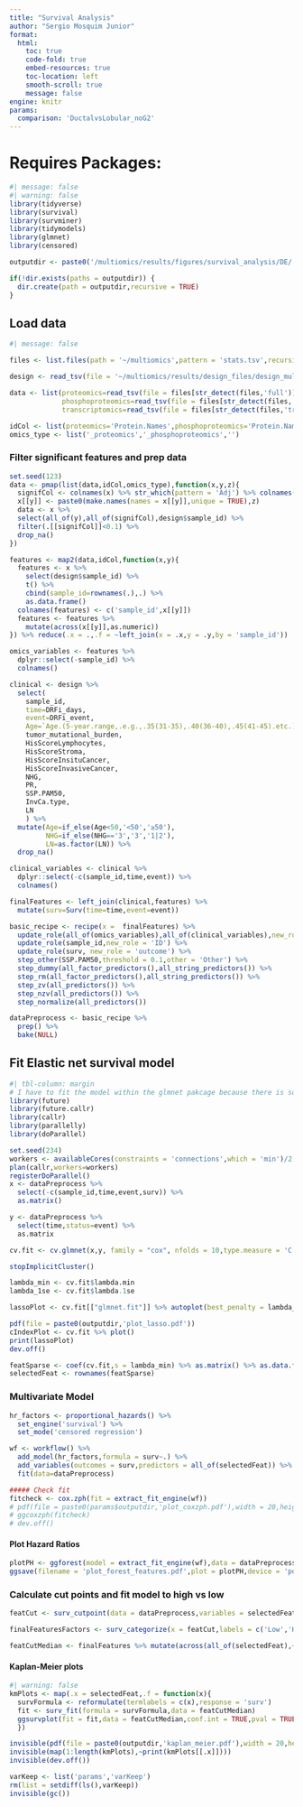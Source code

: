 ```yaml
---
title: "Survival Analysis"
author: "Sergio Mosquim Junior"
format:
  html:
    toc: true
    code-fold: true
    embed-resources: true
    toc-location: left
    smooth-scroll: true
    message: false
engine: knitr
params:
  comparison: 'DuctalvsLobular_noG2'
---
```


# Requires Packages:

```r
#| message: false
#| warning: false
library(tidyverse)
library(survival)
library(survminer)
library(tidymodels)
library(glmnet)
library(censored)
```


```r
outputdir <- paste0('/multiomics/results/figures/survival_analysis/DE/',params$comparison,'/')

if(!dir.exists(paths = outputdir)) {
  dir.create(path = outputdir,recursive = TRUE)
}
```

## Load data
```r
#| message: false

files <- list.files(path = '~/multiomics',pattern = 'stats.tsv',recursive = TRUE,include.dirs = TRUE,full.names = TRUE) %>% .[str_detect(.,params$comparison)]

design <- read_tsv(file = '~/multiomics/results/design_files/design_multiomics_mofa.tsv')

data <- list(proteomics=read_tsv(file = files[str_detect(files,'full')]),
             phosphoproteomics=read_tsv(file = files[str_detect(files,'phospho')]),
             transcriptomics=read_tsv(file = files[str_detect(files,'transcript')]))

idCol <- list(proteomics='Protein.Names',phosphoproteomics='Protein.Names',transcriptomics='Gene.ID')
omics_type <- list('_proteomics','_phosphoproteomics','')
```

### Filter significant features and prep data
```r
set.seed(123)
data <- pmap(list(data,idCol,omics_type),function(x,y,z){
  signifCol <- colnames(x) %>% str_which(pattern = 'Adj') %>% colnames(x)[.]
  x[[y]] <- paste0(make.names(names = x[[y]],unique = TRUE),z)
  data <- x %>% 
  select(all_of(y),all_of(signifCol),design$sample_id) %>% 
  filter(.[[signifCol]]<0.1) %>% 
  drop_na()
})

features <- map2(data,idCol,function(x,y){
  features <- x %>% 
    select(design$sample_id) %>% 
    t() %>% 
    cbind(sample_id=rownames(.),.) %>% 
    as.data.frame()
  colnames(features) <- c('sample_id',x[[y]])
  features <- features %>% 
    mutate(across(x[[y]],as.numeric))
}) %>% reduce(.x = .,.f = ~left_join(x = .x,y = .y,by = 'sample_id'))

omics_variables <- features %>% 
  dplyr::select(-sample_id) %>% 
  colnames()

clinical <- design %>% 
  select(
    sample_id,
    time=DRFi_days,
    event=DRFi_event,
    Age=`Age.(5-year.range,.e.g.,.35(31-35),.40(36-40),.45(41-45).etc.)`,
    tumor_mutational_burden,
    HisScoreLymphocytes,
    HisScoreStroma,
    HisScoreInsituCancer,
    HisScoreInvasiveCancer,
    NHG,
    PR,
    SSP.PAM50,
    InvCa.type,
    LN
    ) %>%   
  mutate(Age=if_else(Age<50,'<50','≥50'),
         NHG=if_else(NHG=='3','3','1|2'),
         LN=as.factor(LN)) %>% 
  drop_na()

clinical_variables <- clinical %>%
  dplyr::select(-c(sample_id,time,event)) %>%
  colnames()

finalFeatures <- left_join(clinical,features) %>% 
  mutate(surv=Surv(time=time,event=event))

basic_recipe <- recipe(x =  finalFeatures) %>%
  update_role(all_of(omics_variables),all_of(clinical_variables),new_role = 'predictor') %>%
  update_role(sample_id,new_role = 'ID') %>%
  update_role(surv, new_role = 'outcome') %>% 
  step_other(SSP.PAM50,threshold = 0.1,other = 'Other') %>%
  step_dummy(all_factor_predictors(),all_string_predictors()) %>%
  step_rm(all_factor_predictors(),all_string_predictors()) %>% 
  step_zv(all_predictors()) %>% 
  step_nzv(all_predictors()) %>%
  step_normalize(all_predictors()) 

dataPreprocess <- basic_recipe %>% 
  prep() %>% 
  bake(NULL)
```

## Fit Elastic net survival model
```r
#| tbl-column: margin
# I have to fit the model within the glmnet pakcage because there is some error when fitting many predictors using censored
library(future)
library(future.callr)
library(callr)
library(parallelly)
library(doParallel)

set.seed(234)
workers <- availableCores(constraints = 'connections',which = 'min')/2 %>% round()
plan(callr,workers=workers)
registerDoParallel()
x <- dataPreprocess %>% 
  select(-c(sample_id,time,event,surv)) %>% 
  as.matrix()

y <- dataPreprocess %>% 
  select(time,status=event) %>% 
  as.matrix

cv.fit <- cv.glmnet(x,y, family = "cox", nfolds = 10,type.measure = 'C',parallel = TRUE,grouped = TRUE,maxit=1e+9,nlambda=200,alpha=1)

stopImplicitCluster()
```
```r
lambda_min <- cv.fit$lambda.min
lambda_1se <- cv.fit$lambda.1se

lassoPlot <- cv.fit[["glmnet.fit"]] %>% autoplot(best_penalty = lambda_min,top_n = 5)

pdf(file = paste0(outputdir,'plot_lasso.pdf'))
cIndexPlot <- cv.fit %>% plot()
print(lassoPlot)
dev.off()

featSparse <- coef(cv.fit,s = lambda_min) %>% as.matrix() %>% as.data.frame() %>% filter(`1`!=0) %>% arrange(desc(abs(`1`)))
selectedFeat <- rownames(featSparse)
```


### Multivariate Model
```r
hr_factors <- proportional_hazards() %>% 
  set_engine('survival') %>% 
  set_mode('censored regression')

wf <- workflow() %>%
  add_model(hr_factors,formula = surv~.) %>%
  add_variables(outcomes = surv,predictors = all_of(selectedFeat)) %>% 
  fit(data=dataPreprocess)

```
```r
##### Check fit
fitcheck <- cox.zph(fit = extract_fit_engine(wf))
# pdf(file = paste0(params$outputdir,'plot_coxzph.pdf'),width = 20,height = 20,onefile = TRUE)
# ggcoxzph(fitcheck)
# dev.off()
```

#### Plot Hazard Ratios
```r
plotPH <- ggforest(model = extract_fit_engine(wf),data = dataPreprocess)
ggsave(filename = 'plot_forest_features.pdf',plot = plotPH,device = 'pdf',path = outputdir,dpi = 300)
```
### Calculate cut points and fit model to high vs low
```r
featCut <- surv_cutpoint(data = dataPreprocess,variables = selectedFeat)

finalFeaturesFactors <- surv_categorize(x = featCut,labels = c('Low','High')) %>% as_tibble() %>% mutate(surv=Surv(time=time,event=event))

featCutMedian <- finalFeatures %>% mutate(across(all_of(selectedFeat),~if_else(.x<median(.x,na.rm=TRUE),true = 'Low',false = 'High'))) %>% mutate(surv=Surv(time=time,event=event))
```

#### Kaplan-Meier plots
```r
#| warning: false
kmPlots <- map(.x = selectedFeat,.f = function(x){
  survFormula <- reformulate(termlabels = c(x),response = 'surv')
  fit <- surv_fit(formula = survFormula,data = featCutMedian)
  ggsurvplot(fit = fit,data = featCutMedian,conf.int = TRUE,pval = TRUE,pval.method = TRUE,surv.median.line = 'hv',risk.table = TRUE)
  })
```
```r
invisible(pdf(file = paste0(outputdir,'kaplan_meier.pdf'),width = 20,height = 10,onefile = TRUE))
invisible(map(1:length(kmPlots),~print(kmPlots[[.x]])))
invisible(dev.off())

varKeep <- list('params','varKeep')
rm(list = setdiff(ls(),varKeep))
invisible(gc())
```